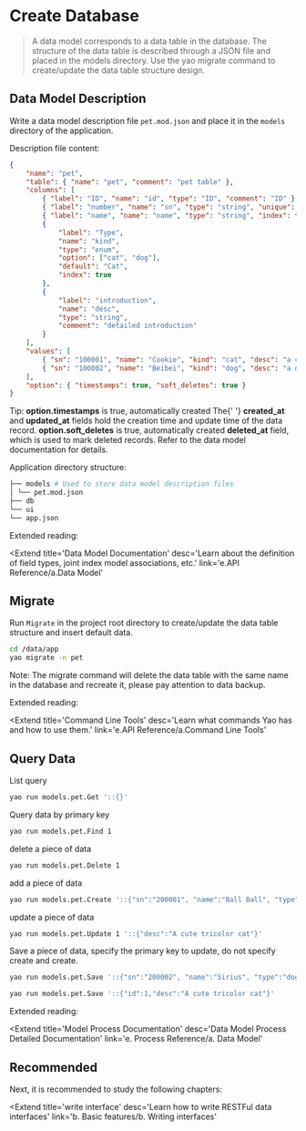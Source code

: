 # Create Database

<blockquote>
	A data model corresponds to a data table in the database. The structure of the data table is
	described through a JSON file and placed in the models directory. Use the yao migrate command
	to create/update the data table structure design.
</blockquote>

## Data Model Description

Write a data model description file `pet.mod.json` and place it in the `models` directory of the application.

Description file content:

```json
{
	"name": "pet",
	"table": { "name": "pet", "comment": "pet table" },
	"columns": [
		{ "label": "ID", "name": "id", "type": "ID", "comment": "ID" },
		{ "label": "number", "name": "sn", "type": "string", "unique": true },
		{ "label": "name", "name": "name", "type": "string", "index": true },
		{
			"label": "Type",
			"name": "kind",
			"type": "enum",
			"option": ["cat", "dog"],
			"default": "Cat",
			"index": true
		},
		{
			"label": "introduction",
			"name": "desc",
			"type": "string",
			"comment": "detailed introduction"
		}
	],
	"values": [
		{ "sn": "100001", "name": "Cookie", "kind": "cat", "desc": "a cat" },
		{ "sn": "100002", "name": "Beibei", "kind": "dog", "desc": "a dog" }
	],
	"option": { "timestamps": true, "soft_deletes": true }
}
```

<Notice type='success'>
	Tip: <strong>option.timestamps</strong> is true, automatically created The{' '}
	<strong>created_at</strong> and <strong>updated_at</strong> fields hold the creation time and
	update time of the data record.
	<strong>option.soft_deletes</strong> is true, automatically created
	<strong>deleted_at</strong> field, which is used to mark deleted records. Refer to the data
	model documentation for details.
</Notice>

Application directory structure:

```bash
├── models # Used to store data model description files
│ └── pet.mod.json
├── db
└── ui
└── app.json
```

Extended reading:

<Extend
	title='Data Model Documentation'
	desc='Learn about the definition of field types, joint index model associations, etc.'
	link='e.API Reference/a.Data Model'
></Extend>

## Migrate 

Run `Migrate` in the project root directory to create/update the data table structure and insert default data.

```bash
cd /data/app
yao migrate -n pet
```

<Notice type='warning'>
	Note: The migrate command will delete the data table with the same name in the database and
	recreate it, please pay attention to data backup.
</Notice>

Extended reading:

<Extend
	title='Command Line Tools'
	desc='Learn what commands Yao has and how to use them.'
	link='e.API Reference/a.Command Line Tools'
></Extend>

## Query Data 

List query

```bash
yao run models.pet.Get '::{}'
```

Query data by primary key

```bash
yao run models.pet.Find 1
```

delete a piece of data

```bash
yao run models.pet.Delete 1
```

add a piece of data

```bash
yao run models.pet.Create '::{"sn":"200001", "name":"Ball Ball", "type":"Dog", "desc":"New member"}'
```

update a piece of data

```bash
yao run models.pet.Update 1 '::{"desc":"A cute tricolor cat"}'
```

Save a piece of data, specify the primary key to update, do not specify create and create.

```bash
yao run models.pet.Save '::{"sn":"200002", "name":"Sirius", "type":"dog", "desc":"New member"}'
```

```bash
yao run models.pet.Save '::{"id":1,"desc":"A cute tricolor cat"}'
```

Extended reading:

<Extend
	title='Model Process Documentation'
	desc='Data Model Process Detailed Documentation'
	link='e. Process Reference/a. Data Model'
></Extend>

## Recommended

Next, it is recommended to study the following chapters:

<Extend
	title='write interface'
	desc='Learn how to write RESTFul data interfaces'
	link='b. Basic features/b. Writing interfaces'
></Extend>

<Div style={{ display: 'flex', justifyContent: 'space-between' }}>
	<Link
		type='prev'
		title='Installation and debugging'
		link='a.Introduction/b.Installation and debugging'
	></Link>
	<Link
		type='next'
		title='Write an interface'
		link='b. Basic features/b. Write an interface'
	></Link>
</Div>
